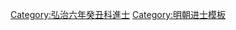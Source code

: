 {{Navbox
|name = 弘治六年癸丑科殿試金榜
|title = 弘治六年（[[1493年]]）癸丑科殿試金榜
|titlestyle = background-color:#FFD700;
|image =
|bodyclass = hlist
|style = width:100%;text-align:center; 
|groupstyle = text-align:center; background-color:#FFD700;
|liststyle = text-align:center;
|state = {{{state<includeonly>|collapsed</includeonly>}}}
|group1 = 第一甲<br>賜進士及第<br>共3名
|list1 = '''[[毛澄|毛　澄]]''' - '''[[徐穆|徐　穆]]''' - '''[[罗钦顺|羅欽順]]'''

|group2 = 第二甲<br>賜進士出身<br>共90名
|list2 = [[顾清|顧　清]] - [[謝朝宣]] - [[陳嬰 (弘治進士)|陳　嬰]] - [[鄭岳 (弘治進士)|鄭　岳]] - [[劉煥 (弘治進士)|劉　煥]] - [[宋愷 (華亭)|宋　愷]] - [[方璘|方　璘]] - [[吳綡|吳　綡]] - [[陸相|陸　相]] - [[高江_(明朝)|高　江]]<br>[[汪獲麟]] - [[趙永禎]] - [[趙士賢]] - [[蕭柯|蕭　柯]] - [[趙松 (弘治進士)|趙　松]] - [[沈燾|沈　燾]] - [[李夢陽]] - [[張文 (弘治進士)|張　文]] - [[曹瓊 (平湖)|曹　瓊]]<small>1</small> - [[錢啓宏]]<br>[[馮蘭 (弘治進士)|馮　蘭]] - [[何孟春]] - [[王承裕]] - [[尚繻|尚　繻]] - [[周季鳳]] - [[劉景寅]] - [[吳一鵬]] - [[張良弼 (弘治進士)|張良弼]] - [[邢珣|邢　珣]] - [[白金 (弘治進士)|白　金]]<br>[[錢榮|錢　榮]] - [[秦金|秦　金]] - [[陳元 (弘治進士)|陳　元]] - [[鄒文盛]] - [[李麟 (弘治进士)|李　麟]] - [[夏從壽]] - [[徐廷用]] - [[高濟 (弘治進士)|高　濟]] - [[楊昇 (明朝)|楊　昇]] - [[李寬 (弘治進士)|李　寬]]<br>[[曹鏷|曹　鏷]] - [[汪俊 (明朝)|汪　俊]] - [[杭濟 (弘治進士)|杭　濟]] - [[何珊|何　珊]] - [[徐守誠]] - [[鍾渤|鍾　渤]] - [[鄭允宣]] - [[徐沂|徐　沂]] - [[郝海|郝　海]] - [[孔琦|孔　琦]]<br>[[范祺|范　祺]] - [[劉昭 (弘治進士)|劉　昭]] - [[劉介|劉　介]] - [[張綽|張　綽]] - [[張宦|張　宦]] - [[羅中|羅　中]] - [[冒鸞|冒　鸞]] - [[陳策 (弘治癸丑進士)|陳　策]] - [[陳時憲]] - [[吳英 (弘治進士)|吳　英]]<br>[[陶廷威]] - [[王大用 (弘治進士)|王大用]] - [[黃明 (弘治進士)|黃　明]] - [[婁宿 (弘治進士)|婁　宿]] - [[曾鎰 (弘治進士)|曾　鎰]] - [[夏易|夏　易]] - [[潘子秀]] - [[梁辰|梁　辰]] - [[胡澧|胡　澧]] - [[馬馭|馬　馭]]<br>[[林亨|林　亨]] - [[曾介|曾　介]] - [[董俊 (弘治進士)|董　俊]] - [[楊壽 (弘治進士)|楊　壽]] - [[楊泮|楊　泮]] - [[姚鏌|姚　鏌]] - [[黃銘 (弘治進士)|黃　銘]] - [[王舜夫]] - [[徐蕃|徐　蕃]] - [[劉弼 (弘治癸丑進士)|劉　弼]]<br>[[周玉 (弘治進士)|周　玉]] - [[陸偁|陸　偁]] - [[王恂 (弘治進士)|王　恂]] - [[盧儀|盧　儀]] - [[王翀 (1457年)|王　翀]] - [[黃澤 (弘治進士)|黃　澤]] - [[褚圻|褚　圻]] - [[周魯|周　魯]] - [[黃瀾|黃　瀾]] - [[周憲 (弘治進士)|周　憲]]

|group3 = 第三甲<br>賜同進士出身<br>共205名
|list3 = [[陳璘 (弘治進士)|陳　璘]] - [[王純 (弘治進士)|王　純]] - [[曹廉|曹　廉]] - [[楊二和]] - [[陳諫 (蒙陰)|陳　諫]] - [[李實 (弘治進士)|李　實]] - [[于瑁|于　瑁]] - [[王應奎 (弘治進士)|王應奎]] - [[李元 (弘治進士)|李　元]] - [[杜旻|杜　旻]]<br>[[余濂|余　濂]] - [[夏璲|夏　璲]] - [[趙繼爵]] - [[姜閎|姜　閎]] - [[彭縉|彭　縉]] - [[徐翊|徐　翊]] - [[馬陟|馬　陟]] - [[胡爟|胡　爟]] - [[常賜|常　賜]] - [[東思恭]]<br>[[鄺璠|鄺　璠]] - [[馮清|馮　清]] - [[盧瀚|盧　瀚]] - [[王縝|王　縝]] - [[徐瑤 (弘治進士)|徐　瑤]] - [[鄭端 (弘治進士)|鄭　端]] - [[何歆|何　歆]] - [[胡世寧]] - [[徐瀾|徐　瀾]] - [[辛文淵]]<br>[[鄭錫文]] - [[吳鵬 (弘治進士)|吳　鵬]] - [[張環 (弘治進士)|張　環]] - [[高達 (弘治進士)|高　達]] - [[劉瑜 (弘治癸丑進士)|劉　瑜]] - [[陳繗|陳　繗]] - [[院賓|院　賓]] - [[李允|李　允]] - [[李鏊|李　鏊]] - [[張顯 (弘治進士)|張　顯]]<br>[[雷顒|雷　顒]] - [[武臯|武　臯]] - [[龐璁|龐　璁]] - [[楊公榮]] - [[夏時 (弘治進士)|夏　時]] - [[程忠顯]] - [[范希淹]] - [[王選 (弘治進士)|王　選]] - [[范鏞 (弘治進士)|范　鏞]] - [[侯溪|侯　溪]]<br>[[王時 (弘治進士)|王　時]] - [[蔚春|蔚　春]] - [[劉演 (弘治進士)|劉　演]] - [[劉蘭 (弘治進士)|劉　蘭]] - [[郭瑀 (明朝)|郭　瑀]] - [[史載德 (弘治進士)|史載德]] - [[胡瓚 (弘治進士)|胡　瓚]] - [[宋愷 (蒙陰)|宋　愷]] - [[楊遜|楊　遜]] - [[任良弼]]<br>[[方矩|方　矩]] - [[王綬 (明朝)|王　綬]] - [[李情|李　情]] - [[李舉|李　舉]] - [[盛應期]] - [[田佑|田　佑]] - [[杜馴|杜　馴]] - [[曹瓊 (富順)|曹　瓊]]<small>2</small> - [[高謙 (弘治進士)|高　謙]] - [[王紹 (弘治進士)|王　紹]]<br>[[仰儒|仰　儒]] - [[吳舜|吳　舜]] - [[楊儀 (弘治進士)|楊　儀]] - [[鄭宣|鄭　宣]] - [[裘壤|裘　壤]] - [[王慶 (弘治進士)|王　慶]] - [[王廷 (弘治進士)|王　廷]] - [[柯拱北]] - [[林璋|林　璋]] - [[王雄 (弘治進士)|王　雄]]<br>[[王弘 (弘治進士)|王　弘]] - [[熊希古]] - [[翁茂南]] - [[馮經|馮　經]] - [[李承勛 (弘治進士)|李承勛]] - [[劉廷策]] - [[李璣 (弘治進士)|李　璣]] - [[劉武臣]] - [[王子成]] - [[郭浹|郭　浹]]<br>[[孫徽|孫　徽]] - [[劉賢 (弘治進士)|劉　賢]] - [[林坌|林　坌]] - [[王昊 (弘治進士)|王　昊]] - [[鍾文俊]] - [[李雍 (弘治進士)|李　雍]] - [[韓大章]] - [[徐淮 (弘治癸丑進士)|徐　淮]] - [[胡濂|胡　濂]] - [[王獻臣]]<br>[[李儀 (弘治進士)|李　儀]] - [[韓紘|韓　紘]] - [[高遷 (弘治進士)|高　遷]] - [[許天錫]] - [[吳天祐]] - [[高選|高　選]] - [[奚自|奚　自]] - [[李夢龍]] - [[楊簡 (弘治進士)|楊　簡]] - [[閭潔|閭　潔]]<br>[[胡鰲 (弘治進士)|胡　鰲]] - [[周㫤|周　㫤]] - [[許莊|許　莊]] - [[吳雲 (弘治進士)|吳　雲]] - [[龍越|龍　越]] - [[胡暘|胡　暘]] - [[薛格|薛　格]] - [[施震|施　震]] - [[李瑾 (弘治進士)|李　瑾]] - [[曾大有]]<br>[[王德 (弘治進士)|王　德]] - [[潘輔|潘　輔]] - [[陳玉 (弘治癸丑進士)|陳　玉]] - [[李欽|李　欽]] - [[鄭興 (弘治進士)|鄭　興]] - [[侯啟忠]] - [[楊奎 (弘治進士)|楊　奎]] - [[潘衍|潘　衍]] - [[陳陽|陳　陽]] - [[董銳 (弘治進士)|董　銳]]<br>[[冉繼志]] - [[李金|李　金]] - [[李天賦]] - [[胡昉 (弘治進士)|胡　昉]] - [[顧守元]] - [[黃鑅|黃　鑅]] - [[王良臣_(弘治進士)|王良臣]] - [[曹恕|曹　恕]] - [[黎堯卿]] - [[姚昊|姚　昊]]<br>[[劉璉 (鄱陽)|劉　璉]] - [[黃信 (弘治進士)|黃　信]] - [[王崇文 (弘治進士)|王崇文]] - [[胡恩 (弘治進士)|胡　恩]] - [[董䋊|董　䋊]] - [[譚玉瑞]] - [[馬慶|馬　慶]] - [[蘇信|蘇　信]] - [[李希顏_(弘治進士)|李希賢]] - [[江師古]]<br>[[陳熺|陳　熺]] - [[桂詔|桂　詔]] - [[朱瑬|朱　瑬]] - [[王縉 (弘治進士)|王　縉]] - [[尹雄|尹　雄]] - [[鮑王輦|鮑　{{僻字|■|王字旁輦}}]] - [[何垕|何　垕]] - [[秦文|秦　文]] - [[焦澤|焦　澤]] - [[房瀛|房　瀛]]<br>[[陳霖 (弘治進士)|陳　霖]] - [[張瓊 (弘治進士)|張　瓊]] - [[鄭汝美]] - [[趙俊 (弘治進士)|趙　俊]] - [[劉汝靖]] - [[李嶽 (弘治進士)|李　嶽]] - [[姚鼎|姚　鼎]] - [[歐陽介]] - [[李濬 (弘治進士)|李　濬]] - [[袁仕|袁　仕]]<br>[[居達 (弘治進士)|居　達]] - [[陳珀 (莆田)|陳　珀]] - [[任文獻]] - [[湯佐|湯　佐]] - [[李祚 (明朝)|李　祚]] - [[孫瑞|孫　瑞]] - [[廖漢|廖　漢]] - [[徐永|徐　永]] - [[姚學禮]] - [[劉袤|劉　袤]]<br>[[曹璽 (弘治進士)|曹　璽]] - [[張彧|張　彧]] - [[黃清|黃　清]] - [[鄭懷德 (新津)|鄭懷德]] - [[楊志學]] - [[呂佑|呂　佑]] - [[孫燧 (弘治進士)|孫　燧]] - [[高文達]] - [[程杲|程　杲]] - [[吳渙|吳　渙]]<br>[[王用才]] - [[石確 (弘治進士)|石　確]] - [[高臺 (弘治進士)|高　臺]] - [[徐潭|徐　潭]] - [[惠隆|惠　隆]] - [[黃清|黃　清]] - [[李哲 (弘治進士)|李　哲]] - [[田嵓|田　嵓]] - [[陳腆|陳　腆]] - [[劉浙|劉　浙]]<br>[[鄒韶|鄒　韶]] - [[王汝清]] - [[李世亨]] - [[王震 (弘治進士)|王　震]] - [[張斆|張　斆]]<span style="color: #FFFFFF;"> - －－－ - －－－ - －－－ - －－－ - －－－</span>
|belowstyle = text-align: center; background-color:#FFD700;
|below='''前一科：[[Template:弘治三年庚戌科殿試金榜|弘治三年庚戌科]]　'''·'''　後一科：[[Template:弘治九年丙辰科殿試金榜|弘治九年丙辰科]]'''
}}
[[Category:弘治六年癸丑科進士]]
<noinclude>
[[Category:弘治六年癸丑科進士| ]]
[[Category:明朝进士模板]]
</noinclude>